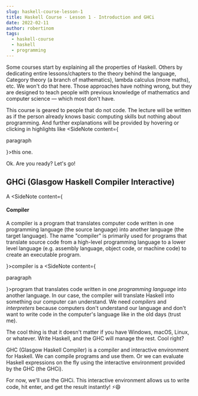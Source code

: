 ```yaml
---
slug: haskell-course-lesson-1
title: Haskell Course - Lesson 1 - Introduction and GHCi
date: 2022-02-11
author: robertinom
tags:
  - haskell-course
  - haskell
  - programming
---
```


Some courses start by explaining all the properties of Haskell. Others by dedicating entire lessons/chapters to the theory behind the language, Category theory (a branch of mathematics), lambda calculus (more maths), etc. We won't do that here. Those approaches have nothing wrong, but they are designed to teach people with previous knowledge of mathematics and computer science — which most don't have.

This course is geared to people that do not code. The lecture will be written as if the person already knows basic computing skills but nothing about programming. And further explanations will be provided by hovering or clicking in highlights like <SideNote content={<p>paragraph</p>}>this one</SideNote>.

Ok. Are you ready? Let's go!

## GHCi (Glasgow Haskell Compiler Interactive)

A <SideNote content={<div><h4 className='font'>Compiler</h4><p>A compiler is a program that translates computer code written in one programming language (the source language) into another language (the target language). The name "compiler" is primarily used for programs that translate source code from a high-level programming language to a lower level language (e.g. assembly language, object code, or machine code) to create an executable program.</p></div>}>compiler</SideNote> is a <SideNote content={<p>paragraph</p>}>program</SideNote> that translates code written in one _programming language_ into another language. In our case, the compiler will translate Haskell into something our computer can understand. We need _compilers_ and _interpreters_ because computers don't understand our language and don't want to write code in the computer's language like in the old days (trust me).

The cool thing is that it doesn't matter if you have Windows, macOS, Linux, or whatever. Write Haskell, and the GHC will manage the rest. Cool right?

GHC (Glasgow Haskell Compiler) is a compiler and interactive environment for Haskell. We can compile programs and use them. Or we can evaluate Haskell expressions on the fly using the interactive environment provided by the GHC (the GHCi).

For now, we'll use the GHCi. This interactive environment allows us to write code, hit enter, and get the result instantly! ⚡️😄
